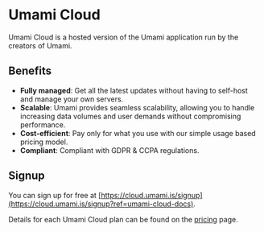 # Umami Cloud

Umami Cloud is a hosted version of the Umami application run by the creators of Umami.

## Benefits

- **Fully managed**: Get all the latest updates without having to self-host and manage your own servers.
- **Scalable**: Umami provides seamless scalability, allowing you to handle increasing data volumes and user demands without compromising performance.
- **Cost-efficient**: Pay only for what you use with our simple usage based pricing model.
- **Compliant**: Compliant with GDPR & CCPA regulations.

## Signup

You can sign up for free at [https://cloud.umami.is/signup](https://cloud.umami.is/signup?ref=umami-cloud-docs).

Details for each Umami Cloud plan can be found on the [pricing](https://umami.is/pricing) page.